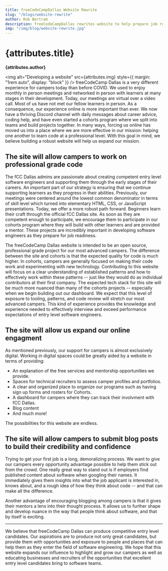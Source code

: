 ```yaml
---
title: freeCodeCampDallas Website Rewrite
slug: "/blogs/website-rewrite"
author: Rob Bertram
description: freeCodeCampDallas rewrites website to help prepare job ready campers
img: "/img/blog/website-rewrite.jpg"
---
```


# {attributes.title}

**{attributes.author}**

<img
  alt="Developing a website"
  src={attributes.img}
  style={{ margin: "1rem auto", display: "block" }}
/>
freeCodeCamp Dallas is a very different experience for campers today than before
COVID. We used to enjoy monthly in person meetings and networked in person with learners
at many stages in their development. Today, our meetings are virtual over a video
call. Most of us have not met our fellow learners in person. As a consequence, our
experience online is more important than ever. We now have a thriving Discord channel
with daily messages about career advice, coding help, and have even started a cohorts
program where we split into teams and build projects together. In many ways, forcing
us online has moved us into a place where we are more effective in our mission: helping
one another to learn code at a professional level. With this goal in mind, we believe
building a robust website will help us expand our mission.

## The site will allow campers to work on professional grade code

The fCC Dallas admins are passionate about creating competent entry level software engineers and supporting them through the early stages of their careers.
An important part of our strategy is ensuring that we continue supporting learners as they progress in their abilities. Previously, our meetings were centered
around the lowest common denominator in terms of skill level which turned into elementary HTML, CSS, or JavaScript presentations. Today, we offer a more robust
path forward. Beginners learn their craft through the official fCC Dallas site. As soon as they are competent enough to participate, we encourage them to participate
in our cohorts program where they will build with other learners and are provided a mentor. These projects are incredibly important in developing software engineers as
they prepare for job readiness.

The freeCodeCamp Dallas website is intended to be an open source, professional grade project for our most advanced campers. The difference between the site and cohorts is
that the expected quality for code is much higher. In cohorts, campers are generally focused on making their code work and experimenting with new technology. Contributing to
this website will focus on a clear understanding of established patterns and how to effectively work within these patterns -- just like they would do as individual contributors
at their first company. The expected tech stack for this site will be much more nuanced than many of the cohorts projects -- especially when we begin building out our dashboard.
We expect that this level of exposure to tooling, patterns, and code review will stretch our most advanced campers. This kind of experience provides the knowledge and experience
needed to effectively interview and exceed performance expectations of entry level software engineers.

## The site will allow us expand our online engagment

As mentioned previously, our support for campers is almost exclusively digital. Working in digital spaces could be greatly aided by a website in terms of providing:

- An explanation of the free services and mentorship opportunities we provide.
- Spaces for technical recruiters to assess camper profiles and portfolios.
- A clear and organized place to organize our programs such as having sign up forms and rosters for Cohorts.
- A dashboard for campers where they can track their involvment with fCC Dallas.
- Blog content
- And much more!

The possibilities for this website are endless.

## The site will allow campers to submit blog posts to build their credibility and confidence

Trying to get your first job is a long, demoralizing process. We want to give our campers every opportunity advantage possible to help them stick out from the crowd.
One really great way to stand out is if employers find published content about software when googling their names. It immediately gives them insights into what the
job applicant is interested in, knows about, and a rough idea of how they think about code -- and that can make all the difference.

Another advantage of encouraging blogging among campers is that it gives their mentors a lens into their thought process. It allows us to further shape and develop
nuance in the way that people think about software, and that by itself is exciting.

---

We believe that freeCodeCamp Dallas can produce competitive entry level candidates. Our aspirations are to produce not only great candidates, but provide them with opportunities
and exposure to people and places that can help them as they enter the field of software engineering. We hope that this website expands our influence to highlight and grow our campers
as well as educating businesses and recruiters of the opportunities that excellent entry level candidates bring to software teams.
